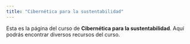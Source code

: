 ```yaml
---
title: "Cibernética para la sustentabilidad"
---
```


Esta es la página del curso de **Cibernética para la sustentabilidad**. Aquí podrás encontrar diversos recursos del curso.

